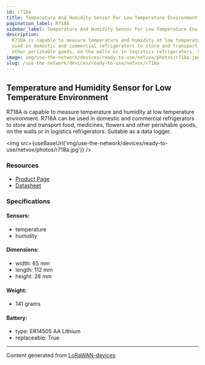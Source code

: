 ```yaml
---
id: r718a
title: Temperature And Humidity Sensor For Low Temperature Environment
pagination_label: R718A
sidebar_label: Temperature And Humidity Sensor For Low Temperature Environment
description:
  R718A is capable to measure temperature and humidity at low temperature environment. R718A can be
  used in domestic and commercial refrigerators to store and transport food, medicines, flowers and
  other perishable goods, on the walls or in logistics refrigerators. Suitable as a data logger.
image: img/use-the-network/devices/ready-to-use/netvox/photos/r718a.jpg
slug: /use-the-network/devices/ready-to-use/netvox/r718a
---
```



## Temperature and Humidity Sensor for Low Temperature Environment

R718A is capable to measure temperature and humidity at low temperature environment. R718A can be
used in domestic and commercial refrigerators to store and transport food, medicines, flowers and
other perishable goods, on the walls or in logistics refrigerators. Suitable as a data logger.

<img src={useBaseUrl('img/use-the-network/devices/ready-to-use/netvox/photos/r718a.jpg')} />

### Resources

- [Product Page](http://www.netvox.com.tw/product.asp?pro=R718A)
- [Datasheet](http://www.netvox.com.tw/um/R718A/R718Adatasheet.pdf)

### Specifications

#### Sensors:

- temperature
- humidity

#### Dimensions:

- width: 65 mm
- length: 112 mm
- height: 28 mm

#### Weight:

- 141 grams

#### Battery:

- type: ER14505 AA Lithium
- replaceable: True

---

Content generated from [LoRaWAN-devices](https://github.com/TheThingsNetwork/lorawan-devices)
